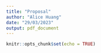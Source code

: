 ```yaml
---
title: "Proposal"
author: "Alice Huang"
date: "29/03/2023"
output: pdf_document
---
```


```r
knitr::opts_chunk$set(echo = TRUE)
```

